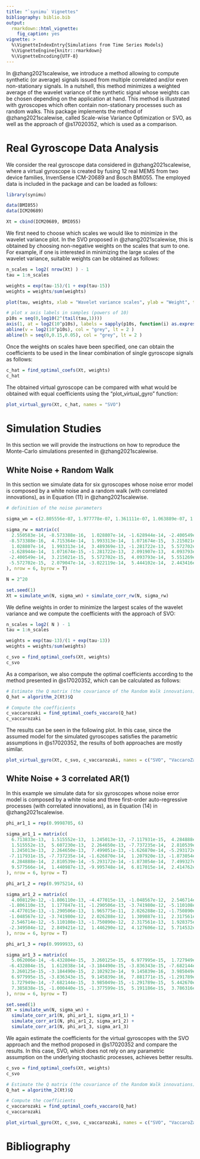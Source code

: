```yaml
---
title: "`synimu` Vignettes"
bibliography: biblio.bib
output: 
  rmarkdown::html_vignette:
    fig_caption: yes
vignette: >
  %\VignetteIndexEntry{Simulations from Time Series Models}
  %\VignetteEngine{knitr::rmarkdown}
  %\VignetteEncoding{UTF-8}
---
```


In @zhang2021scalewise, we introduce a method allowing to compute synthetic (or average) signals issued from multiple correlated and/or even non-stationary signals. In a nutshell, this method minimizes a weighted average of the wavelet variance of the synthetic signal whose weights can be chosen depending on the application at hand. This method is illustrated with gyroscopes which often contain non-stationary processes such as random walks. This package implements the method of @zhang2021scalewise, called Scale-wise Variance Optimization or SVO, as well as the approach of @s17020352, which is used as a comparison.


# Real Gyroscope Data Analysis

We consider the real gyroscope data considered in @zhang2021scalewise, where a virtual gyroscope is created by fusing 12 real MEMS from two device families, InvenSense
ICM-20689 and Bosch BMI055. The employed data is included in the package and can be loaded as follows:

```r
library(synimu)

data(BMI055)
data(ICM20689)

Xt = cbind(ICM20689, BMI055)
```

We first need to choose which scales we would like to minimize in the wavelet variance plot. In the SVO proposed in @zhang2021scalewise, this is obtained by choosing non-negative weights on the scales that sum to one. For example, if one is interested in minimizing the large scales of the wavelet variance, suitable weights can be obtained as follows:

```r

n_scales = log2( nrow(Xt) ) - 1
tau = 1:n_scales

weights = exp(tau-15)/(1 + exp(tau-15))
weights = weights/sum(weights)

plot(tau, weights, xlab = "Wavelet variance scales", ylab = "Weight", type = "l", xaxt="n")

# plot x axis labels in samples (powers of 10)
p10s = seq(0,log10(2^(tail(tau,1))))
axis(1, at = log2(10^p10s), labels = sapply(p10s, function(i) as.expression(bquote(10^ .(i)))))
abline(v = log2(10^p10s), col = "grey", lt = 2 )
abline(h = seq(0,0.15,0.05), col = "grey", lt = 2 )
```


Once the weights on scales have been specified, one can obtain the coefficients to be used in the linear combination of single gyroscope signals as follows:

```r
c_hat = find_optimal_coefs(Xt, weights)
c_hat
```

The obtained virtual gyroscope can be compared with what would be obtained with equal coefficients using the "plot_virtual_gyro" function:

```r
plot_virtual_gyro(Xt, c_hat, names = "SVO")
```


# Simulation Studies

In this section we will provide the instructions on how to reproduce the Monte-Carlo simulations presented in @zhang2021scalewise.

## White Noise + Random Walk

In this section we simulate data for six gyroscopes whose noise error model is composed by a white noise and a random walk (with correlated innovations), as in Equation (11) in @zhang2021scalewise.

```r
# definition of the noise parameters

sigma_wn = c(2.805556e-07, 1.977778e-07, 1.361111e-07, 1.063889e-07, 1.069444e-07, 2.538889e-07)

sigma_rw = matrix(c(
  2.550583e-14, -8.573388e-16,  1.028807e-14, -1.628944e-14, -2.400549e-14, -5.572702e-15,
 -8.573388e-16,  4.715364e-14,  1.993313e-14,  1.071674e-15,  3.215021e-15,  2.079047e-14,
  1.028807e-14,  1.993313e-14,  3.489369e-13, -1.281722e-13,  5.572702e-15, -3.022119e-14,
 -1.628944e-14,  1.071674e-15, -1.281722e-13,  2.091907e-13,  4.093793e-14,  5.444102e-14,
 -2.400549e-14,  3.215021e-15,  5.572702e-15,  4.093793e-14,  5.551269e-14,  2.443416e-14,
 -5.572702e-15,  2.079047e-14, -3.022119e-14,  5.444102e-14,  2.443416e-14,  2.501286e-13
), nrow = 6, byrow = T)

N = 2^20

set.seed(1)
Xt = simulate_wn(N, sigma_wn) + simulate_corr_rw(N, sigma_rw)
```

We define weights in order to minimize the largest scales of the wavelet variance and we compute the coefficients with the approach of SVO:

```r
n_scales = log2( N ) - 1
tau = 1:n_scales

weights = exp(tau-13)/(1 + exp(tau-13))
weights = weights/sum(weights)

c_svo = find_optimal_coefs(Xt, weights)
c_svo
```

As a comparison, we also compute the optimal coefficients according to the method presented in @s17020352, which can be calculated as follows:

```r
# Estimate the Q matrix (the covariance of the Random Walk innovations)
Q_hat = algorithm_2(Xt)$Q

# Compute the coefficients
c_vaccarozaki = find_optimal_coefs_vaccaro(Q_hat)
c_vaccarozaki
```

The results can be seen in the following plot. In this case, since the assumed model for the simulated gyroscopes satisfies the parametric assumptions in @s17020352, the results of both approaches are mostly similar.

```r
plot_virtual_gyro(Xt, c_svo, c_vaccarozaki, names = c("SVO", "VaccaroZaki"))
```

## White Noise + 3 correlated AR(1)

In this example we simulate data for six gyroscopes whose noise error model is composed by a white noise and three first-order auto-regressive processes (with correlated innovations), as in Equation (14) in @zhang2021scalewise.

```r
phi_ar1_1 = rep(0.9998705, 6)

sigma_ar1_1 = matrix(c(
  6.713833e-13,  1.515552e-13,  1.245013e-13, -7.117931e-15,  4.284888e-14,  9.577566e-14,
  1.515552e-13,  5.607230e-13,  2.264650e-13, -7.737235e-14,  2.810539e-14,  1.440987e-13,
  1.245013e-13,  2.264650e-13,  7.499051e-13, -1.626870e-14, -5.293172e-14, -9.995748e-14,
 -7.117931e-15, -7.737235e-14, -1.626870e-14,  1.207920e-13, -1.873054e-14,  6.817015e-14,
  4.284888e-14,  2.810539e-14, -5.293172e-14, -1.873054e-14,  7.499327e-13,  2.414762e-13,
  9.577566e-14,  1.440987e-13, -9.995748e-14,  6.817015e-14,  2.414762e-13,  6.461646e-13
), nrow = 6, byrow = T)

phi_ar1_2 = rep(0.9975214, 6)

sigma_ar1_2 = matrix(c(
  4.008129e-12, -1.806110e-13, -4.477015e-13, -1.048567e-12,  2.546714e-12, -2.349504e-12,
 -1.806110e-13,  1.177847e-11, -1.290506e-13, -3.741980e-12, -5.110108e-13,  2.849421e-12,
 -4.477015e-13, -1.290506e-13,  1.965775e-11,  2.026288e-12, -1.750890e-12,  1.446290e-12,
 -1.048567e-12, -3.741980e-12,  2.026288e-12,  1.309887e-11,  2.317561e-13,  4.127606e-12,
  2.546714e-12, -5.110108e-13, -1.750890e-12,  2.317561e-13,  1.928375e-11,  5.714532e-12,
 -2.349504e-12,  2.849421e-12,  1.446290e-12,  4.127606e-12,  5.714532e-12,  1.434466e-11
), nrow = 6, byrow = T)

phi_ar1_3 = rep(0.9999933, 6)

sigma_ar1_3 = matrix(c(
  5.062006e-14, -6.432804e-15,  3.260125e-15,  6.977995e-15,  1.727949e-14,  7.385838e-15,
 -6.432804e-15,  1.612038e-14, -3.184490e-15, -3.836343e-15, -7.682144e-15, -1.000440e-15,
  3.260125e-15, -3.184490e-15,  2.102923e-14,  9.145839e-16,  3.985049e-15, -1.377599e-15,
  6.977995e-15, -3.836343e-15,  9.145839e-16,  7.881771e-15, -1.291789e-15,  5.191186e-15,
  1.727949e-14, -7.682144e-15,  3.985049e-15, -1.291789e-15,  5.442670e-14,  3.786316e-15,
  7.385838e-15, -1.000440e-15, -1.377599e-15,  5.191186e-15,  3.786316e-15,  4.990004e-14
), nrow = 6, byrow = T)

set.seed(1)
Xt = simulate_wn(N, sigma_wn) + 
  simulate_corr_ar1(N, phi_ar1_1, sigma_ar1_1) +
  simulate_corr_ar1(N, phi_ar1_2, sigma_ar1_2) +
  simulate_corr_ar1(N, phi_ar1_3, sigma_ar1_3)
```

We again estimate the coefficients for the virtual gyroscopes with the SVO approach and the method proposed in @s17020352 and compare the results. In this case, SVO, which does not rely on any parametric assumption on the underlying stochastic processes, achieves better results.

```r
c_svo = find_optimal_coefs(Xt, weights)
c_svo
```

```r
# Estimate the Q matrix (the covariance of the Random Walk innovations)
Q_hat = algorithm_2(Xt)$Q

# Compute the coefficients
c_vaccarozaki = find_optimal_coefs_vaccaro(Q_hat)
c_vaccarozaki
```

```r
plot_virtual_gyro(Xt, c_svo, c_vaccarozaki, names = c("SVO", "VaccaroZaki"))
```

# Bibliography
